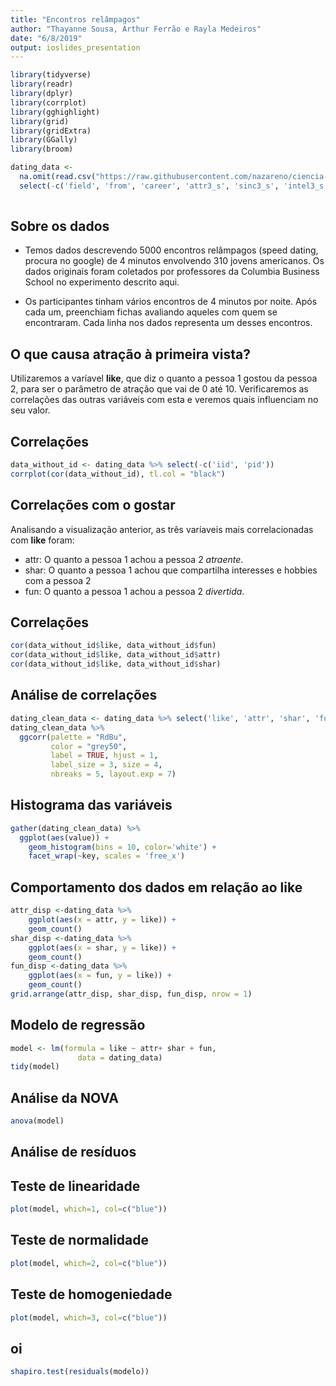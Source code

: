 ```yaml
---
title: "Encontros relâmpagos"
author: "Thayanne Sousa, Arthur Ferrão e Rayla Medeiros"
date: "6/8/2019"
output: ioslides_presentation
---
```


```r
library(tidyverse)
library(readr)
library(dplyr)
library(corrplot)
library(gghighlight)
library(grid)
library(gridExtra)
library(GGally)
library(broom)

dating_data <- 
  na.omit(read.csv("https://raw.githubusercontent.com/nazareno/ciencia-de-dados-1/master/5-regressao/speed-dating/speed-dating.csv")) %>%
  select(-c('field', 'from', 'career', 'attr3_s', 'sinc3_s', 'intel3_s', 'fun3_s', 'amb3_s'))
  
```

## Sobre os dados

- Temos dados descrevendo 5000 encontros relâmpagos (speed dating, procura no google) de 4 minutos envolvendo 310 jovens americanos. Os dados originais foram coletados por professores da Columbia Business School no experimento descrito aqui.

- Os participantes tinham vários encontros de 4 minutos por noite. Após cada um, preenchiam fichas avaliando aqueles com quem se encontraram. Cada linha nos dados representa um desses encontros.

## O que causa atração à primeira vista?

Utilizaremos a varíavel **like**, que diz o quanto a pessoa 1 gostou da pessoa 2, para ser o parâmetro de atração que vai de 0 até 10. Verificaremos as correlações das outras variáveis com esta e veremos quais influenciam no seu valor.

## Correlações

```r
data_without_id <- dating_data %>% select(-c('iid', 'pid'))
corrplot(cor(data_without_id), tl.col = "black")
```

## Correlações com o gostar

Analisando a visualização anterior, as três varíaveis mais correlacionadas com **like** foram:

- attr: O quanto a pessoa 1 achou a pessoa 2 *atraente*.
- shar: O quanto a pessoa 1 achou que compartilha interesses e hobbies com a pessoa 2
- fun: O quanto a pessoa 1 achou a pessoa 2 *divertida*.

## Correlações
```r
cor(data_without_id$like, data_without_id$fun)
cor(data_without_id$like, data_without_id$attr)
cor(data_without_id$like, data_without_id$shar)
```

## Análise de correlações

```r
dating_clean_data <- dating_data %>% select('like', 'attr', 'shar', 'fun')
dating_clean_data %>%
  ggcorr(palette = "RdBu",
         color = "grey50",
         label = TRUE, hjust = 1,
         label_size = 3, size = 4,
         nbreaks = 5, layout.exp = 7)
```

## Histograma das variáveis

```r
gather(dating_clean_data) %>%
  ggplot(aes(value)) +
    geom_histogram(bins = 10, color='white') + 
    facet_wrap(~key, scales = 'free_x')
```

## Comportamento dos dados em relação ao like

```r
attr_disp <-dating_data %>% 
    ggplot(aes(x = attr, y = like)) + 
    geom_count() 
shar_disp <-dating_data %>% 
    ggplot(aes(x = shar, y = like)) + 
    geom_count() 
fun_disp <-dating_data %>% 
    ggplot(aes(x = fun, y = like)) + 
    geom_count() 
grid.arrange(attr_disp, shar_disp, fun_disp, nrow = 1)
```

## Modelo de regressão

```r
model <- lm(formula = like ~ attr+ shar + fun,
               data = dating_data)
tidy(model)
```

## Análise da NOVA
```r
anova(model)
```


## Análise de resíduos

## Teste de linearidade
```r
plot(model, which=1, col=c("blue"))
```



## Teste de normalidade
```r
plot(model, which=2, col=c("blue"))
```

## Teste de homogeniedade
```r
plot(model, which=3, col=c("blue"))
```
## oi

``` r
shapiro.test(residuals(modelo))
```

